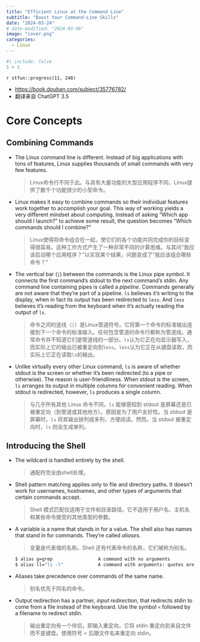 ```yaml
---
title: "Efficient Linux at the Command Line"
subtitle: "Boost Your Command-Line Skills"
date: "2024-03-24"
# date-modified: "2024-03-06"
image: "cover.png"
categories: 
  - Linux
---
```


```r
#| include: false
1 + 1
```

::: {.callout-note title="Progress"}
`r stfun::progress(11, 248)`

<!-- 读后感：[读《管理行为》](https://shitao5.org/posts/glxw/)。 -->
:::

::: {.callout-tip title="Learning Source"}
-   <https://book.douban.com/subject/35776782/>
-   翻译来自 ChatGPT 3.5
:::

# **Core Concepts**

## **Combining Commands**

-   The Linux command line is different. Instead of big applications with tons of features, Linux supplies thousands of small commands with very few features.

    > Linux命令行不同于此。与具有大量功能的大型应用程序不同，Linux提供了数千个功能很少的小型命令。

-   Linux makes it easy to combine commands so their individual features work together to accomplish your goal. This way of working yields a very different mindset about computing. Instead of asking “Which app should I launch?” to achieve some result, the question becomes “Which commands should I combine?”

    > Linux使得将命令组合在一起，使它们的各个功能共同完成你的目标变得很容易。这种工作方式产生了一种非常不同的计算思维。与其问“我应该启动哪个应用程序？”以实现某个结果，问题变成了“我应该组合哪些命令？”

-   The vertical bar (`|`) between the commands is the Linux pipe symbol. It connects the first command’s stdout to the next command’s stdin. Any command line containing pipes is called a *pipeline*. Commands generally are not aware that they’re part of a pipeline. `ls` believes it’s writing to the display, when in fact its output has been redirected to `less`. And `less` believes it’s reading from the keyboard when it’s actually reading the output of `ls`.

    > 命令之间的竖线（`|`）是Linux管道符号。它将第一个命令的标准输出连接到下一个命令的标准输入。任何包含管道的命令行都称为管道线。通常命令并不知道它们是管道线的一部分。`ls`认为它正在向显示器写入，而实际上它的输出已被重定向到`less`。`less`认为它正在从键盘读取，而实际上它正在读取`ls`的输出。

-   Unlike virtually every other Linux command, `ls` is aware of whether stdout is the screen or whether it’s been redirected (to a pipe or otherwise). The reason is user-friendliness. When stdout is the screen, `ls` arranges its output in multiple columns for convenient reading. When stdout is redirected, however, `ls` produces a single column.

    > 与几乎所有其他 Linux 命令不同，`ls` 能够感知到 stdout 是屏幕还是已被重定向（到管道或其他地方）。原因是为了用户友好性。当 stdout 是屏幕时，`ls` 将其输出排列成多列，方便阅读。然而，当 stdout 被重定向时，`ls` 则会生成单列。

## **Introducing the Shell**

-   The wildcard is handled entirely by the shell.

    > 通配符完全由shell处理。

-   Shell pattern matching applies only to file and directory paths. It doesn’t work for usernames, hostnames, and other types of arguments that certain commands accept.

    > Shell 模式匹配仅适用于文件和目录路径。它不适用于用户名、主机名和某些命令接受的其他类型的参数。

-   A variable is a name that stands in for a value. The shell also has names that stand in for commands. They’re called *aliases*.

    > 变量是代表值的名称。Shell 还有代表命令的名称，它们被称为别名。

    ``` bash
    $ alias g=grep                 A command with no arguments
    $ alias ll="ls -l"             A command with arguments: quotes are required
    ```

-   Aliases take precedence over commands of the same name.

    > 别名优先于同名的命令。

-   Output redirection has a partner, *input redirection*, that redirects stdin to come from a file instead of the keyboard. Use the symbol `<` followed by a filename to redirect stdin.

    > 输出重定向有一个伴侣，即输入重定向，它将 stdin 重定向到来自文件而不是键盘。使用符号 \< 后跟文件名来重定向 stdin。
